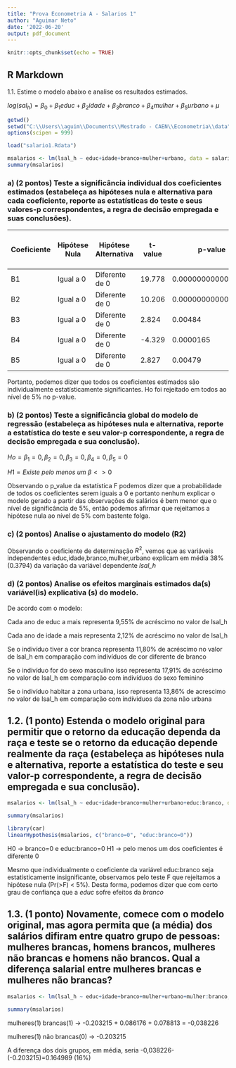 ---
title: "Prova Econometria A - Salarios 1"
author: "Aguimar Neto"
date: '2022-06-20'
output: pdf_document
---

```{r setup, include=FALSE}
knitr::opts_chunk$set(echo = TRUE)
```

## R Markdown

1.1. Estime o modelo abaixo e analise os resultados estimados.

$log(sal_h)=\beta_0 + \beta_1 educ + \beta_2 idade + \beta_3 branco + \beta_4 mulher + \beta_5 urbano + \mu$

```{r salarios}
getwd()
setwd("C:\\Users\\aguim\\Documents\\Mestrado - CAEN\\Econometria\\data")
options(scipen = 999)

load("salario1.Rdata")

msalarios <- lm(lsal_h ~ educ+idade+branco+mulher+urbano, data = salarios)
summary(msalarios)

```

### a)	(2 pontos) Teste a significância individual dos coeficientes estimados (estabeleça as hipóteses nula e alternativa para cada coeficiente, reporte as estatísticas do teste e seus valores-p correspondentes, a regra de decisão empregada e suas conclusões).

| Coeficiente | Hipótese Nula | Hipótese Alternativa | t-value | p-value            | Teste Utilizado ( t de ho) |
|-------------|---------------|----------------------|---------|--------------------|----------------------------|
| B1          | Igual a 0     | Diferente de 0       | 19.778  | 0.0000000000000002 |              P(\|t\|) < 5% |
| B2          | Igual a 0     | Diferente de 0       | 10.206  | 0.0000000000000002 |              P(\|t\|) < 5% |
| B3          | Igual a 0     | Diferente de 0       | 2.824   |            0.00484 |              P(\|t\|) < 5% |
| B4          | Igual a 0     | Diferente de 0       | -4.329  |          0.0000165 |              P(\|t\|) < 5% | 
| B5          | Igual a 0     | Diferente de 0       | 2.827   |            0.00479 |              P(\|t\|) < 5% |

Portanto, podemos dizer que todos os coeficientes estimados são individualmente estatísticamente significantes. Ho foi rejeitado em todos ao nível de 5% no p-value.


### b)	(2 pontos) Teste a significância global do modelo de regressão (estabeleça as hipóteses nula e alternativa, reporte a estatística do teste e seu valor-p correspondente, a regra de decisão empregada e sua conclusão).

$Ho = \beta_1=0, \beta_2=0, \beta_3=0, \beta_4=0, \beta_5=0$

$H1 = Existe\ pelo\ menos\ um\ \beta <> 0$

Observando o p_value da estatística F podemos dizer que a probabilidade de todos os coeficientes serem iguais a 0 e portanto nenhum explicar o modelo gerado a partir das observações de salários é bem menor que o nível de significância de 5%, então podemos afirmar que rejeitamos a hipótese nula ao nível de 5% com bastente folga.

### c)	(2 pontos) Analise o ajustamento do modelo (R2)

Observando o coeficiente de determinação $R^2$, vemos que as variáveis independentes educ,idade,branco,mulher,urbano explicam em média 38% (0.3794) da variação da variável dependente _lsal_h_

### d)	(2 pontos) Analise os efeitos marginais estimados da(s) variável(is) explicativa (s) do modelo.

De acordo com o modelo:

Cada ano de educ a mais representa 9,55% de acréscimo no valor de lsal_h

Cada ano de idade a mais representa 2,12% de acréscimo no valor de lsal_h

Se o indivíduo tiver a cor branca representa 11,80% de acréscimo no valor de lsal_h em comparação com indivíduos de cor diferente de branco

Se o indivíduo for do sexo masculino isso representa 17,91% de acréscimo no valor de lsal_h em comparação com indivíduos do sexo feminino

Se o indivíduo habitar a zona urbana, isso representa 13,86% de acrescimo no valor de lsal_h em comparação com indíviduos da zona não urbana




## 1.2.	(1 ponto) Estenda o modelo original para permitir que o retorno da educação dependa da raça e teste se o retorno da educação depende realmente da raça (estabeleça as hipóteses nula e alternativa, reporte a estatística do teste e seu valor-p correspondente, a regra de decisão empregada e sua conclusão).

```{r}

msalarios <- lm(lsal_h ~ educ+idade+branco+mulher+urbano+educ:branco, data = salarios)

summary(msalarios)

```
```{r linearHypothesis}
library(car)
linearHypothesis(msalarios, c("branco=0", "educ:branco=0"))
```

H0 -> branco=0 e educ:branco=0
H1 -> pelo menos um dos coeficientes é diferente 0

Mesmo que individualmente o coeficiente da variável educ:branco seja estatísticamente insignificante, observamos pelo teste F que rejeitamos a hipótese nula (Pr(>F) < 5%). Desta forma, podemos dizer que com certo grau de confiança que a _educ_ sofre efeitos da _branco_

## 1.3.	(1 ponto) Novamente, comece com o modelo original, mas agora permita que (a média) dos salários difiram entre quatro grupo de pessoas: mulheres brancas, homens brancos, mulheres não brancas e homens não brancos. Qual a diferença salarial entre mulheres brancas e mulheres não brancas? 


```{r mulher:branco}

msalarios <- lm(lsal_h ~ educ+idade+branco+mulher+urbano+mulher:branco, data = salarios)

summary(msalarios)

```

mulheres(1) brancas(1) -> -0.203215 + 0.086176 + 0.078813 = -0,038226

mulheres(1) não brancas(0) -> -0.203215

A diferença dos dois grupos, em média, seria -0,038226-(-0.203215)=0.164989 (16%)

